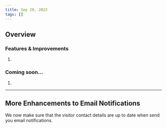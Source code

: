 ```yaml
---
title: Sep 29, 2023
tags: []
---
```


## Overview

### Features & Improvements

1.

### Coming soon...

1.

---

<h2 id="email">More Enhancements to Email Notifications</h2>

We now make sure that the visitor contact details are up to date when send you email notifications.
